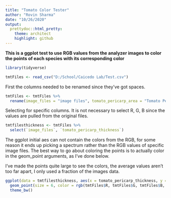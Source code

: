 ```yaml
---
title: "Tomato Color Tester"
author: "Rovin Sharma"
date: "10/26/2020"
output:
  prettydoc::html_pretty:
    theme: architect
    highlight: github
---
```

**This is a ggplot test to use RGB values from the analyzer images to color the points of each species with its corresponding color**
```r
library(tidyverse)
```

```r
tmtFiles <- read_csv("D:/School/Caicedo Lab/Test.csv")
```
First the columns needed to be renamed since they've got spaces. 
```r
tmtFiles <- tmtFiles %>%
  rename(image_files = "image files", tomato_pericarp_area = "Tomato Pericarp Area", R = "Average Red", G = "Average Green", B = "Average Blue", tomato_pericarp_area_ratio = "Tomato Pericarp Area Ratio", tomato_pericarp_thickness = "Tomato Pericarp Thickness", tomato_pericarp_thickness_ratio = "Tomato Pericarp Thickness Ratio", avg_luminosity = "Average Luminosity", L = "Average L Value", a = "Average a Value", b = "Average b Value", avg_hue = "Average Hue", avg_chroma = "Average Chroma")
```

Selecting for specific columns. It is not necessary to select R, G, B since the values are pulled from the original files.
```r
tmtfilesthickness <- tmtFiles %>% 
  select(`image_files`, `tomato_pericarp_thickness`)
```

The ggplot initial aes can not contain the colors from the RGB, for some reason it ends up picking a spectrum rather than the RGB values of specific image files. The best way to go about coloring the points is to actually color in the geom_point arguments, as I've done below.

I've made the points quite large to see the colors, the average values aren't too far apart, I only used a fraction of the images data.
```r
ggplot(data = tmtfilesthickness, aes(x = tomato_pericarp_thickness, y = image_files)) +
  geom_point(size = 6, color = rgb(tmtFiles$R, tmtFiles$G, tmtFiles$B, maxColorValue = 255)) +
  theme_bw()
```

  